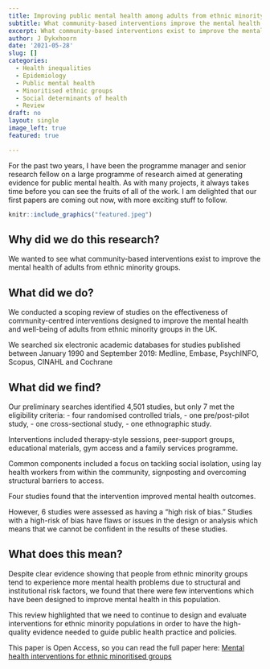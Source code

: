 ---
title: Improving public mental health among adults from ethnic minority populations in the UK
subtitle: What community-based interventions improve the mental health of ethnic minoritised adults?
excerpt: What community-based interventions exist to improve the mental health of adults from ethnic minority groups?
author: J Dykxhoorn
date: '2021-05-28'
slug: []
categories:
  - Health inequalities
  - Epidemiology
  - Public mental health
  - Minoritised ethnic groups
  - Social determinants of health
  - Review
draft: no
layout: single
image_left: true
featured: true

---


For the past two years, I have been the programme manager and senior research fellow on a large programme of research aimed at generating evidence for public mental health. As with many projects, it always takes time before you can see the fruits of all of the work. I am delighted that our first papers are coming out now, with more exciting stuff to follow. 

```{r, echo=FALSE, out.width="75%", fig.align = 'center', fig.cap="Mental health interventions for ethnic minoritised groups, Photo: V Karpovich on Pexels.com"}
knitr::include_graphics("featured.jpeg")
```



## Why did we do this research?
We wanted to see what community-based interventions exist to improve the mental health of adults from ethnic minority groups.


## What did we do? 
We conducted a scoping review of studies on the effectiveness of community-centred interventions designed to improve the mental health and well-being of adults from ethnic minority groups in the UK.

We searched six electronic academic databases for studies published between January 1990 and September 2019: Medline, Embase, PsychINFO, Scopus, CINAHL and Cochrane

## What did we find? 
Our preliminary searches identified 4,501 studies, but only 7 met the eligibility criteria: 
- four randomised controlled trials, 
- one pre/post-pilot study, 
- one cross-sectional study,
- one ethnographic study. 

Interventions included therapy-style sessions, peer-support groups, educational materials, gym access and a family services programme. 

Common components included a focus on tackling social isolation, using lay health workers from within the community, signposting and overcoming structural barriers to access. 

Four studies found that the intervention improved mental health outcomes. 

However, 6 studies were assessed as having a "high risk of bias." Studies with a high-risk of bias have flaws or issues in the design or analysis which means that we cannot be confident in the results of these studies.   

## What does this mean?
Despite clear evidence showing that people from ethnic minority groups tend to experience more mental health problems due to structural and institutional risk factors, we found that there were few interventions which have been designed to improve mental health in this population. 

This review highlighted that we need to continue to design and evaluate interventions for ethnic minority populations in order to have the high-quality evidence needed to guide public health practice and policies. 

This paper is Open Access, so you can read the full paper here: [Mental health interventions for ethnic minoritised groups](https://bmjopen.bmj.com/content/11/4/e041102.full)



 




